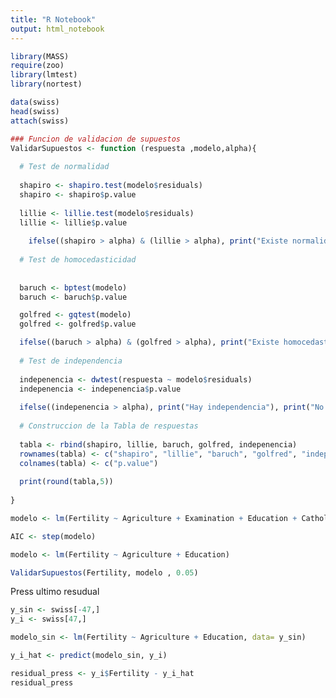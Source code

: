 ```yaml
---
title: "R Notebook"
output: html_notebook
---
```


```r
library(MASS)
require(zoo)
library(lmtest)
library(nortest)
```

```r
data(swiss)
head(swiss)
attach(swiss)
```

```r
### Funcion de validacion de supuestos
ValidarSupuestos <- function (respuesta ,modelo,alpha){
  
  # Test de normalidad
  
  shapiro <- shapiro.test(modelo$residuals)
  shapiro <- shapiro$p.value
  
  lillie <- lillie.test(modelo$residuals)
  lillie <- lillie$p.value
  
    ifelse((shapiro > alpha) & (lillie > alpha), print("Existe normalidad de los errores"), print("No existe normalidad de los errores"))
  
  # Test de homocedasticidad
  
  
  baruch <- bptest(modelo)
  baruch <- baruch$p.value

  golfred <- gqtest(modelo)
  golfred <- golfred$p.value

  ifelse((baruch > alpha) & (golfred > alpha), print("Existe homocedasticidad"), print("No existe homocedasticidad"))
  
  # Test de independencia
  
  indepenencia <- dwtest(respuesta ~ modelo$residuals)
  indepenencia <- indepenencia$p.value
  
  ifelse((indepenencia > alpha), print("Hay independencia"), print("No hay independencia"))
  
  # Construccion de la Tabla de respuestas
  
  tabla <- rbind(shapiro, lillie, baruch, golfred, indepenencia)
  rownames(tabla) <- c("shapiro", "lillie", "baruch", "golfred", "independencia")
  colnames(tabla) <- c("p.value")
  
  print(round(tabla,5))
  
} 
```

```r

modelo <- lm(Fertility ~ Agriculture + Examination + Education + Catholic + Infant.Mortality)

AIC <- step(modelo)

```


```r
modelo <- lm(Fertility ~ Agriculture + Education)

ValidarSupuestos(Fertility, modelo , 0.05)
```

Press ultimo resudual
```r
y_sin <- swiss[-47,]
y_i <- swiss[47,]

modelo_sin <- lm(Fertility ~ Agriculture + Education, data= y_sin)

y_i_hat <- predict(modelo_sin, y_i)

residual_press <- y_i$Fertility - y_i_hat
residual_press
```

